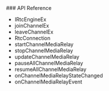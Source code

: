 <PlatformWrapper platform="react-native">
### API Reference

* <Link target="_blank" to="{{global.API_REF_RN_ROOT}}/class_irtcengineex.html">IRtcEngineEx</Link>
* <Link target="_blank" to="{{global.API_REF_RN_ROOT}}/class_irtcengineex.html#api_irtcengine_irtcengineex_joinchannelex">joinChannelEx</Link>
* <Link target="_blank" to="{{global.API_REF_RN_ROOT}}/class_irtcengineex.html#api_irtcengine_irtcengineex_leavechannelex">leaveChannelEx</Link>
* <Link target="_blank" to="{{global.API_REF_RN_ROOT}}/rtc_api_data_type.html#class_rtcconnection">RtcConnection</Link>
* <Link target="_blank" to="{{{global.API_REF_RN_ROOT}}/class_irtcengine.html#api_irtcengine_startchannelmediarelay">startChannelMediaRelay</Link>
* <Link target="_blank" to="{{global.API_REF_RN_ROOT}}/class_irtcengine.html#api_irtcengine_stopchannelmediarelay">stopChannelMediaRelay</Link>
* <Link target="_blank" to="{{global.API_REF_RN_ROOT}}/class_irtcengine.html#api_irtcengine_updatechannelmediarelay">updateChannelMediaRelay</Link>
* <Link target="_blank" to="{{global.API_REF_RN_ROOT}}/class_irtcengine.html#api_irtcengine_pauseallchannelmediarelay">pauseAllChannelMediaRelay</Link>
* <Link target="_blank" to="{{global.API_REF_RN_ROOT}}/class_irtcengine.html#api_irtcengine_resumeallchannelmediarelay">resumeAllChannelMediaRelay</Link>
* <Link target="_blank" to="{{global.API_REF_RN_ROOT}}/class_irtcengineeventhandler.html#callback_irtcengineeventhandler_onchannelmediarelaystatechanged">onChannelMediaRelayStateChanged</Link>
* <Link target="_blank" to="{{global.API_REF_RN_ROOT}}/class_irtcengineeventhandler.html#callback_irtcengineeventhandler_onchannelmediarelayevent">onChannelMediaRelayEvent</Link>

</PlatformWrapper>